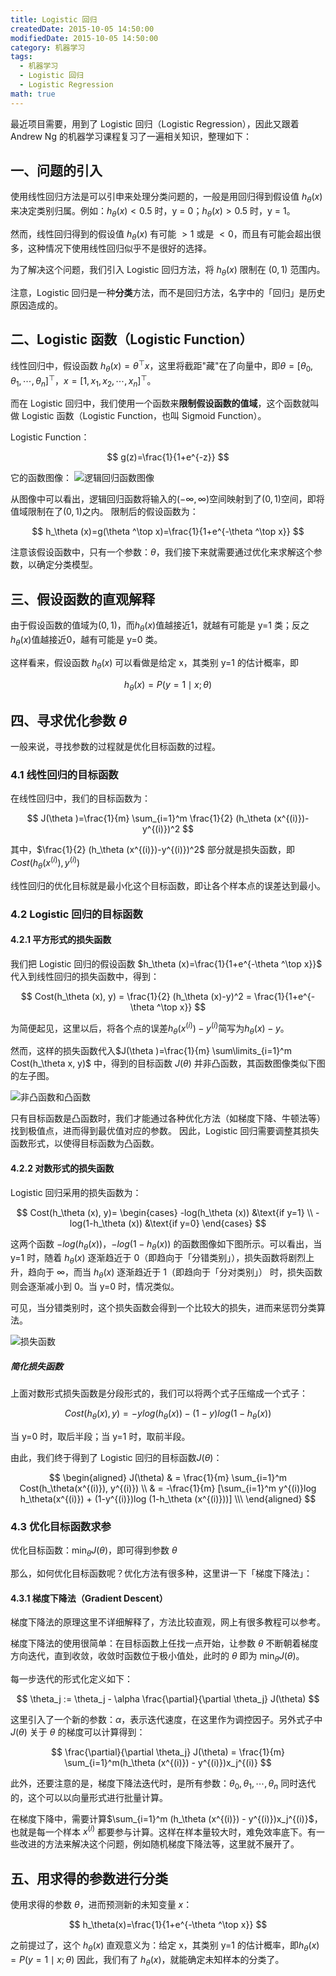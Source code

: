 ```yaml
---
title: Logistic 回归
createdDate: 2015-10-05 14:50:00
modifiedDate: 2015-10-05 14:50:00
category: 机器学习
tags:
  - 机器学习
  - Logistic 回归
  - Logistic Regression
math: true
---
```


最近项目需要，用到了 Logistic 回归（Logistic Regression），因此又跟着 Andrew Ng 的机器学习课程复习了一遍相关知识，整理如下：

## 一、问题的引入
使用线性回归方法是可以引申来处理分类问题的，一般是用回归得到假设值 $h_\theta (x)$ 来决定类别归属。例如：$h_\theta (x) < 0.5$ 时，y = 0；$h_\theta (x) > 0.5$ 时，y = 1。

然而，线性回归得到的假设值 $h_\theta (x)$ 有可能 $>1$ 或是 $<0$，而且有可能会超出很多，这种情况下使用线性回归似乎不是很好的选择。

为了解决这个问题，我们引入 Logistic 回归方法，将 $h_\theta (x)$ 限制在 $(0,1)$ 范围内。

注意，Logistic 回归是一种**分类**方法，而不是回归方法，名字中的「回归」是历史原因造成的。

## 二、Logistic 函数（Logistic Function）
线性回归中，假设函数 $h_\theta (x)=\theta ^\top x$，这里将截距"藏"在了向量中，即$\theta=[\theta_0, \theta_1, \cdots, \theta_n]^\top$，$x=[1, x_1, x_2, \cdots, x_n]^\top$。

而在 Logistic 回归中，我们使用一个函数来**限制假设函数的值域**，这个函数就叫做 Logistic 函数（Logistic Function，也叫 Sigmoid Function）。

Logistic Function：

$$
g(z)=\frac{1}{1+e^{-z}}
$$

它的函数图像：
![逻辑回归函数图像](https://blog.mengqi.life/images/logistic-regression/Logistic-curve.png)

从图像中可以看出，逻辑回归函数将输入的$(-\infty, \infty)$空间映射到了$(0,1)$空间，即将值域限制在了$(0,1)$之内。 限制后的假设函数为：

$$
h_\theta (x)=g(\theta ^\top x)=\frac{1}{1+e^{-\theta ^\top x}}
$$

注意该假设函数中，只有一个参数：$\theta$，我们接下来就需要通过优化来求解这个参数，以确定分类模型。

## 三、假设函数的直观解释
由于假设函数的值域为$(0,1)$，而$h_\theta (x)$值越接近1，就越有可能是 y=1 类；反之$h_\theta (x)$值越接近0，越有可能是 y=0 类。

这样看来，假设函数 $h_\theta (x)$ 可以看做是给定 x，其类别 y=1 的估计概率，即

$$
h_\theta (x)=P(y=1 \mid x;\theta )
$$

## 四、寻求优化参数 $\theta$
一般来说，寻找参数的过程就是优化目标函数的过程。

### 4.1 线性回归的目标函数

在线性回归中，我们的目标函数为：

$$
J(\theta )=\frac{1}{m} \sum_{i=1}^m \frac{1}{2} (h_\theta (x^{(i)})-y^{(i)})^2
$$

其中，$\frac{1}{2} (h_\theta (x^{(i)})-y^{(i)})^2$ 部分就是损失函数，即$Cost(h_\theta (x^{(i)}), y^{(i)})$

线性回归的优化目标就是最小化这个目标函数，即让各个样本点的误差达到最小。

### 4.2 Logistic 回归的目标函数

#### 4.2.1 平方形式的损失函数

我们把 Logistic 回归的假设函数 $h_\theta (x)=\frac{1}{1+e^{-\theta ^\top x}}$ 代入到线性回归的损失函数中，得到：

$$
Cost(h_\theta (x), y) = \frac{1}{2} (h_\theta (x)-y)^2 = \frac{1}{1+e^{-\theta ^\top x}}
$$

为简便起见，这里以后，将各个点的误差$h_\theta (x^{(i)})-y^{(i)}$简写为$h_\theta (x)-y$。

然而，这样的损失函数代入$J(\theta )=\frac{1}{m} \sum\limits_{i=1}^m Cost(h_\theta x, y)$ 中，得到的目标函数 $J(\theta )$ 并非凸函数，其函数图像类似下图的左子图。

![非凸函数和凸函数](https://blog.mengqi.life/images/logistic-regression/convex-function.png)

只有目标函数是凸函数时，我们才能通过各种优化方法（如梯度下降、牛顿法等）找到极值点，进而得到最优值对应的参数。 因此，Logistic 回归需要调整其损失函数形式，以使得目标函数为凸函数。

#### 4.2.2 对数形式的损失函数

Logistic 回归采用的损失函数为：

$$
Cost(h_\theta (x), y)=
\begin{cases} -log(h_\theta (x)) &\text{if y=1} \\
-log(1-h_\theta (x)) &\text{if y=0} \end{cases}
$$

这两个函数 $-log(h_\theta (x))$，$-log(1-h_\theta (x))$ 的函数图像如下图所示。可以看出，当 y=1 时，随着 $h_\theta (x)$ 逐渐趋近于 0（即趋向于「分错类别」），损失函数将剧烈上升，趋向于 $\infty$，而当 $h_\theta (x)$ 逐渐趋近于 1（即趋向于「分对类别」） 时，损失函数则会逐渐减小到 0。当 y=0 时，情况类似。

可见，当分错类别时，这个损失函数会得到一个比较大的损失，进而来惩罚分类算法。

![损失函数](https://blog.mengqi.life/images/logistic-regression/cost-function.png)

##### 简化损失函数

上面对数形式损失函数是分段形式的，我们可以将两个式子压缩成一个式子：

$$
Cost(h_\theta (x), y) = -ylog(h_\theta (x)) -(1-y)log(1-h_\theta (x))
$$

当 y=0 时，取后半段；当 y=1 时，取前半段。

由此，我们终于得到了 Logistic 回归的目标函数$J(\theta)$：

$$
\begin{aligned} J(\theta) & = \frac{1}{m} \sum_{i=1}^m Cost(h_\theta(x^{(i)}), y^{(i)}) \\
& = -\frac{1}{m} [\sum_{i=1}^m y^{(i)}log h_\theta(x^{(i)}) + (1-y^{(i)})log (1-h_\theta (x^{(i)}))] \\\ \end{aligned}
$$

### 4.3 优化目标函数求参

优化目标函数：$\min_{\theta} J(\theta)$，即可得到参数 $\theta$

那么，如何优化目标函数呢？优化方法有很多种，这里讲一下「梯度下降法」：

#### 4.3.1 梯度下降法（Gradient Descent）

梯度下降法的原理这里不详细解释了，方法比较直观，网上有很多教程可以参考。

梯度下降法的使用很简单：在目标函数上任找一点开始，让参数 $\theta$ 不断朝着梯度方向迭代，直到收敛，收敛时函数位于极小值处，此时的 $\theta$ 即为 $\min_{\theta} J(\theta)$。

每一步迭代的形式化定义如下：

$$
\theta_j := \theta_j - \alpha \frac{\partial}{\partial \theta_j} J(\theta)
$$

这里引入了一个新的参数：$\alpha$，表示迭代速度，在这里作为调控因子。另外式子中 $J(\theta)$ 关于 $\theta$ 的梯度可以计算得到：

$$
\frac{\partial}{\partial \theta_j} J(\theta) = \frac{1}{m} \sum_{i=1}^m(h_\theta (x^{(i)}) - y^{(i)})x_j^{(i)}
$$

此外，还要注意的是，梯度下降法迭代时，是所有参数：$\theta_0, \theta_1, \cdots, \theta_n$ 同时迭代的，这个可以以向量形式进行批量计算。

在梯度下降中，需要计算$\sum_{i=1}^m (h_\theta (x^{(i)}) - y^{(i)})x_j^{(i)}$，也就是每一个样本 $x^{(i)}$ 都要参与计算。这样在样本量较大时，难免效率底下。有一些改进的方法来解决这个问题，例如随机梯度下降法等，这里就不展开了。

## 五、用求得的参数进行分类

使用求得的参数 $\theta$，进而预测新的未知变量 $x$：

$$
h_\theta(x)=\frac{1}{1+e^{-\theta ^\top x}}
$$

之前提过了，这个 $h_\theta(x)$ 直观意义为：给定 x，其类别 y=1 的估计概率，即$h_\theta (x)=P(y=1 \mid x;\theta )$ 因此，我们有了 $h_\theta(x)$，就能确定未知样本的分类了。
